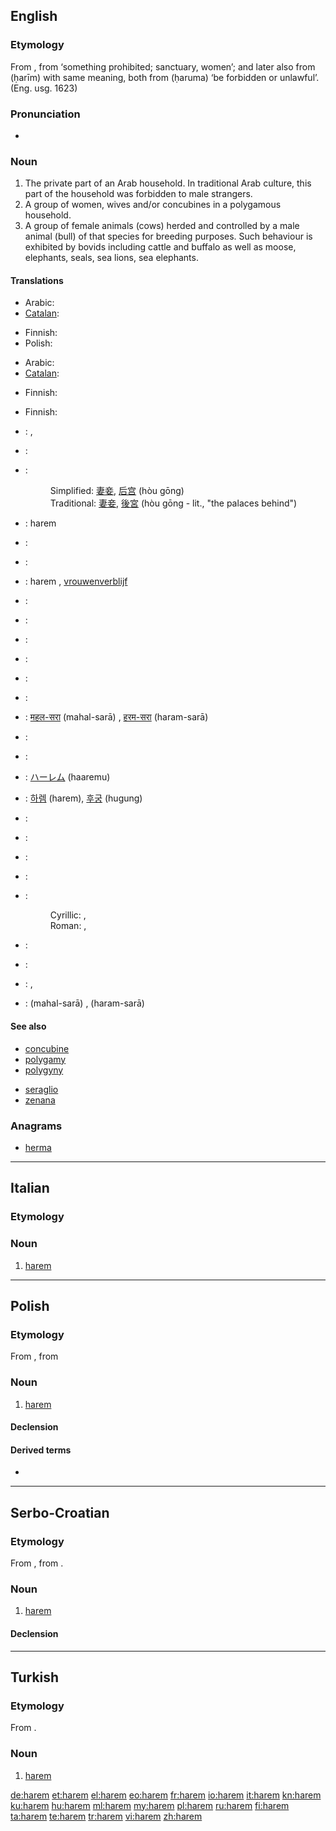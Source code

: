 {{also|hárem|harém|Harem}}
==English==
{{wikipedia}}

===Etymology===
From {{etyl|tr}} {{term|harem|lang=tr}}, from {{etyl|ar}} {{term|حرم|lang=ar|sc=Arab|tr=ḥaram}} ‘something prohibited; sanctuary, women’; and later also from {{Arab|[[حريم]]}} (ḥarīm) with same meaning, both from {{Arab|[[حرم]]}} (ḥaruma) ‘be forbidden or unlawful’.  (Eng. usg. 1623)

===Pronunciation===
{{rfp|lang=en}}
* {{audio|en-us-harem.ogg|Audio (US)}}

===Noun===
{{en-noun}}

# The private part of an Arab household. In traditional Arab culture, this part of the household was forbidden to male strangers.
# A group of women, wives and/or concubines in a polygamous household.
# A group of female animals (cows) herded and controlled by a male animal (bull) of that species for breeding purposes. Such behaviour is exhibited by bovids including cattle and buffalo as well as moose, elephants, seals, sea lions, sea elephants.

====Translations====
{{trans-top|the private part of an Arab household}}
* Arabic: {{t|ar|حريم|alt=حَريم|tr=Hariim|m}}
* [[Catalan]]: {{t|ca|harem|m}}
{{trans-mid}}
* Finnish: {{t|fi|haaremi}}
* Polish: {{t-|pl|harem|m}}
{{trans-bottom}}

{{trans-top|group of women in a polygamous household}}
* Arabic: {{t|ar|حريم|alt=حَريم|tr=Hariim|m}}
* [[Catalan]]: {{t|ca|harem|m}}
{{trans-mid}}
* Finnish: {{t|fi|haaremi}}
{{trans-bottom}}

{{trans-top|group of female animals (cows) herded and controlled by a male}}
* Finnish: {{t|fi|haaremi}}
{{trans-mid}}
{{trans-bottom}}

{{trans-top}}
* {{ttbc|Bosnian}}: {{t-|bs|harem|m}}, {{t-|bs|haremluk|m}}
* {{ttbc|Bulgarian}}: {{t|bg|харем|m}}
* {{ttbc|Chinese}}:
*: Simplified: [[妻妾]], [[后宫]] (hòu gōng)
*: Traditional: [[妻妾]], [[後宮]] (hòu gōng - lit., "the palaces behind")
* {{ttbc|Croatian}}: harem {{m}}
* {{ttbc|Czech}}: {{t|cs|harém|m}}
* {{ttbc|Danish}}: {{t|da|harem}}
* {{ttbc|Dutch}}: harem {{m}}, [[vrouwenverblijf]]
* {{ttbc|Esperanto}}: {{t-|eo|haremo|xs=Esperanto}}
* {{ttbc|Estonian}}: {{t|et|haarem}}
* {{ttbc|French}}: {{t|fr|harem|m}}
* {{ttbc|German}}: {{t|de|Harem|m}}
* {{ttbc|Greek}}: {{t|el|χαρέμι|tr=karémi|n}}
* {{ttbc|Hebrew}}: {{t|he|הרמון}} {{rfscript|Hebr}}
* {{ttbc|Hindi}}: [[महल-सरा]] (mahal-sarā) {{f}}, [[हरम-सरा]] (haram-sarā) {{f}}
{{trans-mid}}
* {{ttbc|Hungarian}}: {{t|hu|hárem}}
* {{ttbc|Italian}}: {{t|it|harem}}
* {{ttbc|Japanese}}: [[ハーレム]] (haaremu)
* {{ttbc|Korean}}: [[하렘]] (harem), [[후궁]] (hugung)
* {{ttbc|Macedonian}}: {{t-|mk|харем|m|tr=hárem}}
* {{ttbc|Persian}}: {{fa-Arab|[[حریم]]}} {{rfscript|Arabic}}
* {{ttbc|Portuguese}}: {{t|pt|harém|m}}
* {{ttbc|Russian}}: {{t|ru|гарем|m|tr=garém}}
* {{ttbc|Serbian}}:
*: Cyrillic: {{t-|sr|харем|m|sc=Cyrl}}, {{t-|sr|харемлук|m|sc=Cyrl}}
*: Roman: {{t-|sr|harem|m}}, {{t-|sr|haremluk|m}}
* {{ttbc|Spanish}}: {{t|es|harén|m}}
* {{ttbc|Swedish}}: {{t|sv|harem|n}}
* {{ttbc|Turkish}}: {{t+|tr|harem}}, {{t+|tr|haremlik}}
* {{ttbc|Urdu}}: {{ur-Arab|[[محل سرا]]}} (mahal-sarā) {{f}}, {{ur-Arab|[[حرم سرا]]}} (haram-sarā) {{f}}
{{trans-bottom}}

====See also====
{{top2}}
* [[concubine]]
* [[polygamy]]
* [[polygyny]]
{{mid2}}
* [[seraglio]]
* [[zenana]]
{{bottom}}

===Anagrams===
* [[herma#English|herma]]

----

==Italian==

===Etymology===
{{etyl|tr|it}}

===Noun===
{{infl|it|noun}} {{m|inv}}

# [[#English|harem]]

----

==Polish==
{{wikipedia|lang=pl}}

===Etymology===
From {{etyl|tr|pl}} {{term|harem|lang=tr}}, from {{etyl|ar|pl}} {{term|حرم|lang=ar|sc=Arab|tr=ḥaram}}

===Noun===
{{pl-noun|m}}

# [[#English|harem]]

====Declension====
{{pl-decl-noun
|harem|haremy
|haremu|haremów
|haremowi|haremom
|harem|haremy
|haremem|haremami
|haremie|haremach
|haremie|haremy
}}

====Derived terms====
* {{l|pl|haremowy}}

----

==Serbo-Croatian==

===Etymology===
From {{etyl|ota|sh}} {{term|حرم|tr=harem|sc=ota-Arab|lang=ota}}, from {{etyl|ar|sh}} {{term|حرم|lang=ar|sc=Arab|tr=ḥaram}}.

===Noun===
{{sh-noun|g=m|head=hárem|r|харем|ха́рем}}

# [[#English|harem]]

====Declension====
{{sh-decl-noun
|harem|haremi
|harema|harema
|haremu|haremima
|harem|hareme
|hareme|haremi
|haremu|haremima
|haremom|haremima
}}

----

==Turkish==

===Etymology===
From {{etyl|ar|tr}} {{term|حرم|lang=ar|sc=Arab|tr=ḥaram}}.

===Noun===
{{infl|tr|noun}}

# [[#English|harem]]

[[de:harem]]
[[et:harem]]
[[el:harem]]
[[eo:harem]]
[[fr:harem]]
[[io:harem]]
[[it:harem]]
[[kn:harem]]
[[ku:harem]]
[[hu:harem]]
[[ml:harem]]
[[my:harem]]
[[pl:harem]]
[[ru:harem]]
[[fi:harem]]
[[ta:harem]]
[[te:harem]]
[[tr:harem]]
[[vi:harem]]
[[zh:harem]]